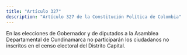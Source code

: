 ```yaml
---
title: "Artículo 327"
description: "Artículo 327 de la Constitución Política de Colombia"
---
```


En las elecciones de Gobernador y de diputados a la Asamblea Departamental de Cundinamarca no participarán los ciudadanos no inscritos en el censo electoral del Distrito Capital.
